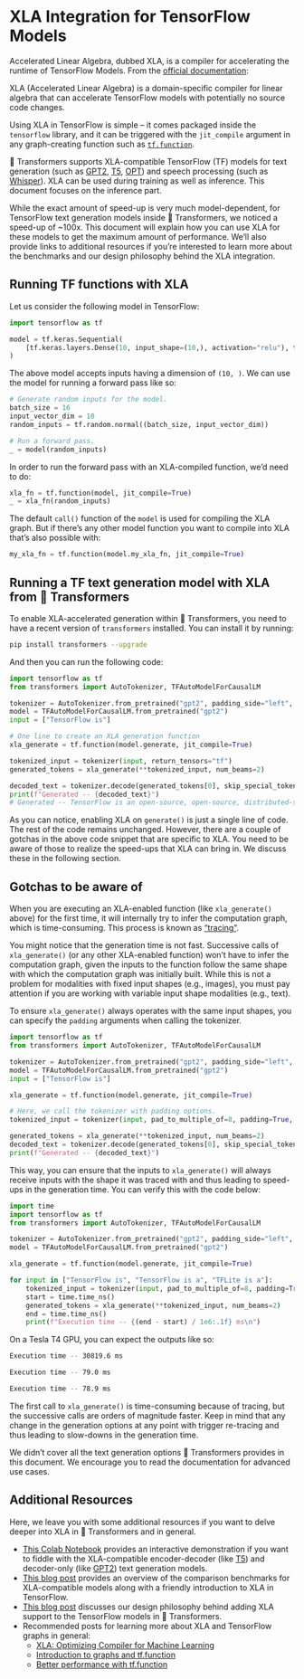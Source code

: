 <!--Copyright 2023 The HuggingFace Team. All rights reserved.

Licensed under the Apache License, Version 2.0 (the "License"); you may not use this file except in compliance with
the License. You may obtain a copy of the License at

http://www.apache.org/licenses/LICENSE-2.0

Unless required by applicable law or agreed to in writing, software distributed under the License is distributed on
an "AS IS" BASIS, WITHOUT WARRANTIES OR CONDITIONS OF ANY KIND, either express or implied. See the License for the
specific language governing permissions and limitations under the License.
-->

# XLA Integration for TensorFlow Models

Accelerated Linear Algebra, dubbed XLA, is a compiler for accelerating the runtime of TensorFlow Models. From the [official documentation](https://www.tensorflow.org/xla):

XLA (Accelerated Linear Algebra) is a domain-specific compiler for linear algebra that can accelerate TensorFlow models with potentially no source code changes.

Using XLA in TensorFlow is simple – it comes packaged inside the `tensorflow` library, and it can be triggered with the `jit_compile` argument in any graph-creating function such as [`tf.function`](https://www.tensorflow.org/guide/intro_to_graphs). 

🤗 Transformers supports XLA-compatible TensorFlow (TF) models for text generation (such as [GPT2](https://huggingface.co/docs/transformers/model_doc/gpt2), [T5](https://huggingface.co/docs/transformers/model_doc/t5), [OPT](https://huggingface.co/docs/transformers/model_doc/opt)) and speech processing (such as [Whisper](https://huggingface.co/docs/transformers/model_doc/whisper)). XLA can be used during training as well as inference. This document focuses on the inference part. 

While the exact amount of speed-up is very much model-dependent, for TensorFlow text generation models inside 🤗 Transformers, we noticed a speed-up of ~100x. This document will explain how you can use XLA for these models to get the maximum amount of performance. We’ll also provide links to additional resources if you’re interested to learn more about the benchmarks and our design philosophy behind the XLA integration.

## Running TF functions with XLA

Let us consider the following model in TensorFlow:

```py
import tensorflow as tf

model = tf.keras.Sequential(
    [tf.keras.layers.Dense(10, input_shape=(10,), activation="relu"), tf.keras.layers.Dense(5, activation="softmax")]
)
```

The above model accepts inputs having a dimension of `(10, )`. We can use the model for running a forward pass like so:

```py
# Generate random inputs for the model.
batch_size = 16
input_vector_dim = 10
random_inputs = tf.random.normal((batch_size, input_vector_dim))

# Run a forward pass.
_ = model(random_inputs)
```

In order to run the forward pass with an XLA-compiled function, we’d need to do:

```py
xla_fn = tf.function(model, jit_compile=True)
_ = xla_fn(random_inputs)
```

The default `call()` function of the `model` is used for compiling the XLA graph. But if there’s any other model function you want to compile into XLA that’s also possible with:

```py
my_xla_fn = tf.function(model.my_xla_fn, jit_compile=True)
```

## Running a TF text generation model with XLA from 🤗 Transformers

To enable XLA-accelerated generation within 🤗 Transformers, you need to have a recent version of `transformers` installed. You can install it by running:

```bash
pip install transformers --upgrade
```

And then you can run the following code:

```py
import tensorflow as tf
from transformers import AutoTokenizer, TFAutoModelForCausalLM

tokenizer = AutoTokenizer.from_pretrained("gpt2", padding_side="left", pad_token="</s>")
model = TFAutoModelForCausalLM.from_pretrained("gpt2")
input = ["TensorFlow is"]

# One line to create an XLA generation function
xla_generate = tf.function(model.generate, jit_compile=True)

tokenized_input = tokenizer(input, return_tensors="tf")
generated_tokens = xla_generate(**tokenized_input, num_beams=2)

decoded_text = tokenizer.decode(generated_tokens[0], skip_special_tokens=True)
print(f"Generated -- {decoded_text}")
# Generated -- TensorFlow is an open-source, open-source, distributed-source application # framework for the
```

As you can notice, enabling XLA on `generate()` is just a single line of code. The rest of the code remains unchanged. However, there are a couple of gotchas in the above code snippet that are specific to XLA. You need to be aware of those to realize the speed-ups that XLA can bring in. We discuss these in the following section. 

## Gotchas to be aware of

When you are executing an XLA-enabled function (like `xla_generate()` above) for the first time, it will internally try to infer the computation graph, which is time-consuming.  This process is known as [“tracing”](https://www.tensorflow.org/guide/intro_to_graphs#when_is_a_function_tracing). 

You might notice that the generation time is not fast. Successive calls of `xla_generate()` (or any other XLA-enabled function) won’t have to infer the computation graph, given the inputs to the function follow the same shape with which the computation graph was initially built. While this is not a problem for modalities with fixed input shapes (e.g., images), you must pay attention if you are working with variable input shape modalities (e.g., text).

To ensure `xla_generate()` always operates with the same input shapes, you can specify the `padding` arguments when calling the tokenizer. 

```py
import tensorflow as tf
from transformers import AutoTokenizer, TFAutoModelForCausalLM

tokenizer = AutoTokenizer.from_pretrained("gpt2", padding_side="left", pad_token="</s>")
model = TFAutoModelForCausalLM.from_pretrained("gpt2")
input = ["TensorFlow is"]

xla_generate = tf.function(model.generate, jit_compile=True)

# Here, we call the tokenizer with padding options.
tokenized_input = tokenizer(input, pad_to_multiple_of=8, padding=True, return_tensors="tf")

generated_tokens = xla_generate(**tokenized_input, num_beams=2)
decoded_text = tokenizer.decode(generated_tokens[0], skip_special_tokens=True)
print(f"Generated -- {decoded_text}")
```

This way, you can ensure that the inputs to `xla_generate()` will always receive inputs with the shape it was traced with and thus leading to speed-ups in the generation time. You can verify this with the code below:

```py
import time
import tensorflow as tf
from transformers import AutoTokenizer, TFAutoModelForCausalLM

tokenizer = AutoTokenizer.from_pretrained("gpt2", padding_side="left", pad_token="</s>")
model = TFAutoModelForCausalLM.from_pretrained("gpt2")

xla_generate = tf.function(model.generate, jit_compile=True)

for input in ["TensorFlow is", "TensorFlow is a", "TFLite is a"]:
    tokenized_input = tokenizer(input, pad_to_multiple_of=8, padding=True, return_tensors="tf")
    start = time.time_ns()
    generated_tokens = xla_generate(**tokenized_input, num_beams=2)
    end = time.time_ns()
    print(f"Execution time -- {(end - start) / 1e6:.1f} ms\n")
```

On a Tesla T4 GPU, you can expect the outputs like so:

```bash
Execution time -- 30819.6 ms

Execution time -- 79.0 ms

Execution time -- 78.9 ms
```
The first call to `xla_generate()` is time-consuming because of tracing, but the successive calls are orders of magnitude faster. Keep in mind that any change in the generation options at any point with trigger re-tracing and thus leading to slow-downs in the generation time. 

We didn’t cover all the text generation options 🤗 Transformers provides in this document. We encourage you to read the documentation for advanced use cases.

## Additional Resources

Here, we leave you with some additional resources if you want to delve deeper into XLA in 🤗 Transformers and in general. 
 
* [This Colab Notebook](https://colab.research.google.com/github/huggingface/blog/blob/main/notebooks/91_tf_xla_generate.ipynb) provides an interactive demonstration if you want to fiddle with the XLA-compatible encoder-decoder (like [T5](https://huggingface.co/docs/transformers/model_doc/t5)) and decoder-only (like [GPT2](https://huggingface.co/docs/transformers/model_doc/gpt2)) text generation models. 
* [This blog post](https://huggingface.co/blog/tf-xla-generate) provides an overview of the comparison benchmarks for XLA-compatible models along with a friendly introduction to XLA in TensorFlow. 
* [This blog post](https://blog.tensorflow.org/2022/11/how-hugging-face-improved-text-generation-performance-with-xla.html) discusses our design philosophy behind adding XLA support to the TensorFlow models in 🤗 Transformers. 
* Recommended posts for learning more about XLA and TensorFlow graphs in general:
    * [XLA: Optimizing Compiler for Machine Learning](https://www.tensorflow.org/xla)
    * [Introduction to graphs and tf.function](https://www.tensorflow.org/guide/intro_to_graphs)
    * [Better performance with tf.function](https://www.tensorflow.org/guide/function) 